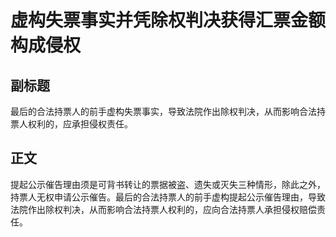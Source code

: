 # 虚构失票事实并凭除权判决获得汇票金额构成侵权
## 副标题
最后的合法持票人的前手虚构失票事实，导致法院作出除权判决，从而影响合法持票人权利的，应承担侵权责任。
## 正文
提起公示催告理由须是可背书转让的票据被盗、遗失或灭失三种情形，除此之外，持票人无权申请公示催告。最后的合法持票人的前手虚构提起公示催告理由，导致法院作出除权判决，从而影响合法持票人权利的，应向合法持票人承担侵权赔偿责任。